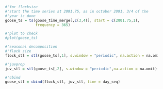 ```r
#'for flocksize
#'start the time series at 2001.75, as in october 2001, 3/4 of the
#'year is done
goose_ts = ts(goose_time_merge[,c(3,4)], start = c(2001.75,1),
              frequency = 365)

#'plot to check
#plot(goose_ts)
```

```r
#'seasonal decomposition
#'flock size
flock_stl = stl(goose_ts[,1], s.window = "periodic", na.action = na.omit)

#'juvprop
juv_stl = stl(goose_ts[,2], s.window = "periodic",na.action = na.omit)

#'cbind
goose_stl = cbind(flock_stl, juv_stl, time = day_seq)
```